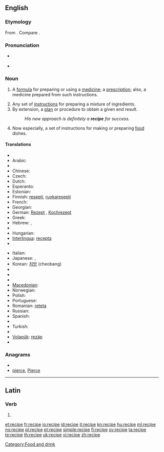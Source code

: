 ==English==

===Etymology===
From {{etyl|la|en}} {{term|recipio|recipiō|receive|lang=la}}. Compare {{term|receipt}}.

===Pronunciation===
*{{a|UK}} {{IPA|/ˈɹɛsəpi/}}
* {{audio|En-us-recipe.ogg|Audio (US)}}

===Noun===
{{en-noun}}

# {{medicine|archaic}} A [[formula]] for preparing or using a [[medicine]]; a [[prescription]]; also, a medicine prepared from such instructions. {{defdate|from 16th c.}}
# Any set of [[instruction]]s for preparing a mixture of ingredients. {{defdate|from 17th c.}}
# By extension, a [[plan]] or procedure to obtain a given end result. {{defdate|from 17th c.}}
#:''His new approach is definitely a '''recipe''' for success.''
# Now especially, a set of instructions for making or preparing [[food]] dishes. {{defdate|from 18th c.}}

====Translations====
{{trans-top|instructions for making or preparing food dishes}}
* {{trreq|Albanian}}
* Arabic: {{Arab|[[وصفة]]}} {{unicode|(wáʂfa)}} {{f}}
* {{trreq|Armenian}}
* Chinese: {{zh-zh-p|菜谱|càipǔ}}
* Czech: {{t-|cs|recept|m}}
* Dutch: {{t+|nl|recept|n}}
* Esperanto: {{t-|eo|recepto|xs=Esperanto}}
* Estonian: {{t-|et|retsept}}
* Finnish: [[resepti]], [[ruokaresepti]]
* French: {{t+|fr|recette|f}}
* Georgian: {{t|ka|რეცეპტი|tr=rec'epti|sc=Geor}}
* German: [[Rezept]] {{n}}, [[Kochrezept]] {{n}}
* Greek: {{t+|el|συνταγή|f|tr=si[n]dayí}}
* Hebrew: {{t-|he|מתכון|m|tr=matkón}},  {{t-|he|רצפט|m|tr=retzépt}}
* {{trreq|Hindi}}
* Hungarian: {{t+|hu|recept}}
* [[Interlingua]]: [[recepta]]
* {{trreq|Irish}}
{{trans-mid}}
* Italian: {{t+|it|ricetta|f}}
* Japanese: {{t|ja|調理手順|tr=chōritejun}}, {{t|ja|レシピ|tr=resipi}}
* Korean: [[처방]] (cheobang)
* {{trreq|Latin}}
* {{trreq|Latvian}}
* {{trreq|Lithuanian}}
* [[Macedonian]]: {{t-|mk|рецепт|m|tr=recépt}}
* Norwegian: {{t+|no|oppskrift}}
* Polish: {{t+|pl|przepis|m}}
* Portuguese: {{t+|pt|receita|f}}
* Romanian: [[reteta]] {{f}}
* Russian: {{t+|ru|рецепт|m|tr=retsépt}}
* Spanish: {{t-|es|receta|f}}
* {{trreq|Thai}}
* Turkish: {{t|tr|reçete}}
* {{trreq|Vietnamese}}
* [[Volapük]]: [[rezäp]]
* {{trreq|Welsh}}
{{trans-bottom}}

===Anagrams===
* {{alphagram|ceeipr}}
* [[pierce#English|pierce]], [[Pierce#English|Pierce]]

[[Category:Food and drink]]

----

==Latin==

===Verb===
{{la-verb-form|recipe}}

# {{conjugation of|[[recipio#Latin|recipiō]]||2|s|act|imp}}

[[et:recipe]]
[[fr:recipe]]
[[io:recipe]]
[[id:recipe]]
[[it:recipe]]
[[kn:recipe]]
[[hu:recipe]]
[[ml:recipe]]
[[no:recipe]]
[[pl:recipe]]
[[pt:recipe]]
[[simple:recipe]]
[[fi:recipe]]
[[sv:recipe]]
[[ta:recipe]]
[[te:recipe]]
[[th:recipe]]
[[uk:recipe]]
[[vi:recipe]]
[[zh:recipe]]